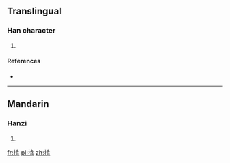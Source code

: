 ==Translingual==

===Han character===
{{Han char|rn=64|rad=手|as=11|sn=14|four=5806<sub>1</sub>|canj=手人卜日 (QOYA)}}

# {{defn|Han|sort=手11}}

====References====
* {{Han ref|kx=0453.060|dkj=12657|hdz=31948.020|uh=647F|ud=25727|bh=E1ED|bd=57837}}

----

==Mandarin==

===Hanzi===
{{cmn-hanzi|pin=[[yīn]] ([[yin1]])|wg=yin<sup>1</sup>}}

# {{defn|Mandarin|sort=手11}}

[[fr:摿]]
[[pl:摿]]
[[zh:摿]]